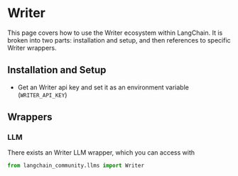 # Writer

This page covers how to use the Writer ecosystem within LangChain.
It is broken into two parts: installation and setup, and then references to specific Writer wrappers.

## Installation and Setup
- Get an Writer api key and set it as an environment variable (`WRITER_API_KEY`)

## Wrappers

### LLM

There exists an Writer LLM wrapper, which you can access with 
```python
from langchain_community.llms import Writer
```